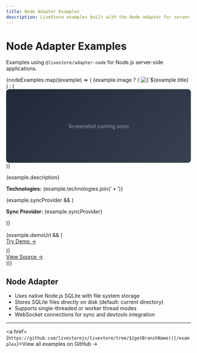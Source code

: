 ```yaml
---
title: Node Adapter Examples
description: LiveStore examples built with the Node adapter for server-side environments
---
```



# Node Adapter Examples

Examples using `@livestore/adapter-node` for Node.js server-side applications.

<CardGrid>
{nodeExamples.map((example) => (
  <Card title={example.title} key={example.title}>
    {example.image ? (
      <Image src={example.image.url} width={example.image.width} height={example.image.height} alt={`${example.title} application interface`} />
    ) : (
      <div style="background: linear-gradient(135deg, #1f2937 0%, #374151 100%); height: 200px; display: flex; align-items: center; justify-content: center; color: #9ca3af; font-size: 14px; border-radius: 8px;">
        Screenshot coming soon
      </div>
    )}
    <p>{example.description}</p>
    <p><strong>Technologies:</strong> {example.technologies.join(' • ')}</p>
    {example.syncProvider && (
      <p><strong>Sync Provider:</strong> {example.syncProvider}</p>
    )}
    <div style="margin-top: auto; padding-top: 1rem;">
      {example.demoUrl && (
        <p style="margin: 0 0 0.5rem 0;"><a href={example.demoUrl} target="_blank" rel="noopener noreferrer">Try Demo →</a></p>
      )}
      <p style="margin: 0;"><a href={example.sourceUrl} target="_blank" rel="noopener noreferrer">View Source →</a></p>
    </div>
  </Card>
))}
</CardGrid>

## Node Adapter

- Uses native Node.js SQLite with file system storage
- Stores SQLite files directly on disk (default: current directory)
- Supports single-threaded or worker thread modes
- WebSocket connections for sync and devtools integration

---
<a href={`https://github.com/livestorejs/livestore/tree/${getBranchName()}/examples`}>View all examples on GitHub →</a>